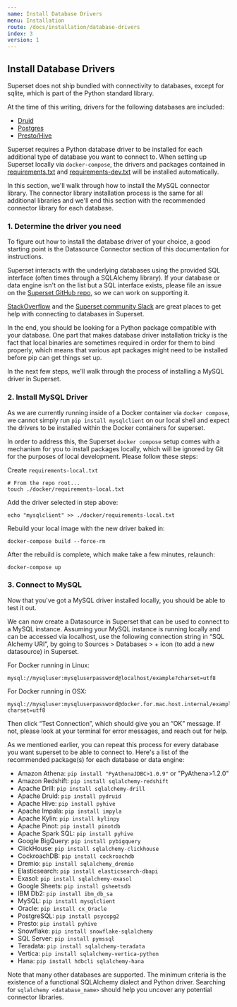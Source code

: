 ```yaml
---
name: Install Database Drivers
menu: Installation
route: /docs/installation/database-drivers
index: 3
version: 1
---
```


Install Database Drivers
-------------

Superset does not ship bundled with connectivity to databases, except for sqlite, which is part of the Python standard library.

At the time of this writing, drivers for the following databases are included:

* [Druid](https://pypi.org/project/pydruid/)
* [Postgres](https://pypi.org/project/psycopg2/)
* [Presto/Hive](https://pypi.org/project/PyHive/)

Superset requires a Python database driver to be installed for each additional type of database you want to connect to. When setting up Superset locally via `docker-compose`, the drivers and packages contained in [requirements.txt](https://github.com/apache/incubator-superset/blob/master/requirements.txt) and [requirements-dev.txt](https://github.com/apache/incubator-superset/blob/master/requirements-dev.txt) will be installed automatically. 

In this section, we'll walk through how to install the MySQL connector library. The connector library installation process is the same for all additional libraries and we'll end this section with the recommended connector library for each database.


### 1. Determine the driver you need

To figure out how to install the database driver of your choice, a good starting point is the Datasource Connector section of this documentation for instructions. 

Superset interacts with the underlying databases using the provided SQL interface (often times through a SQLAlchemy library). If your database or data engine isn't on the list but a SQL interface exists, please file an issue on the [Superset GitHub repo](https://github.com/apache/incubator-superset/issues), so we can work on supporting it. 

[StackOverflow](https://stackoverflow.com/questions/tagged/apache-superset+superset) and the [Superset community Slack](https://join.slack.com/t/apache-superset/shared_invite/enQtNDMxMDY5NjM4MDU0LWJmOTcxYjlhZTRhYmEyYTMzOWYxOWEwMjcwZDZiNWRiNDY2NDUwNzcwMDFhNzE1ZmMxZTZlZWY0ZTQ2MzMyNTU)
are great places to get help with connecting to databases in Superset.

In the end, you should be looking for a Python package compatible with your database. One part that makes database driver installation tricky is the fact that local binaries are sometimes required in order for them to bind properly, which means that various apt packages might need to be installed before pip can get things set up.

In the next few steps, we'll walk through the process of installing a MySQL driver in Superset.


### 2. Install MySQL Driver 

As we are currently running inside of a Docker container via `docker compose`, we cannot simply run `pip install mysqlclient` on our local shell and expect the drivers to be installed within the Docker containers for superset.

In order to address this, the Superset `docker compose` setup comes with a mechanism for you to install packages locally, which will be ignored by Git for the purposes of local development. Please follow these steps:

Create `requirements-local.txt`

```
# From the repo root...
touch ./docker/requirements-local.txt
```
Add the driver selected in step above:

```
echo "mysqlclient" >> ./docker/requirements-local.txt
```
Rebuild your local image with the new driver baked in:

```
docker-compose build --force-rm
```

After the rebuild is complete, which make take a few minutes, relaunch:

```
docker-compose up
```

### 3. Connect to MySQL

Now that you've got a MySQL driver installed locally, you should be able to test it out. 

We can now create a Datasource in Superset that can be used to connect to a MySQL instance. Assuming your MySQL instance is running locally and can be accessed via localhost, use the following connection string in “SQL Alchemy URI”, by going to Sources > Databases > + icon (to add a new datasource) in Superset.

For Docker running in Linux:

```
mysql://mysqluser:mysqluserpassword@localhost/example?charset=utf8
```  

For Docker running in OSX:

```
mysql://mysqluser:mysqluserpassword@docker.for.mac.host.internal/example?charset=utf8
``` 

Then click “Test Connection”, which should give you an “OK” message. If not, please look at your terminal for error messages, and reach out for help.

As we mentioned earlier, you can repeat this process for every database you want superset to be able to connect to. Here's a list of the recommended package(s) for each database or data engine:

- Amazon Athena: `pip install "PyAthenaJDBC>1.0.9"` or "PyAthena>1.2.0"
- Amazon Redshift: `pip install sqlalchemy-redshift`
- Apache Drill:  `pip install sqlalchemy-drill`
- Apache Druid: `pip install pydruid`
- Apache Hive: `pip install pyhive`
- Apache Impala: `pip install impyla`
- Apache Kylin: `pip install kylinpy`
- Apache Pinot: `pip install pinotdb`
- Apache Spark SQL: `pip install pyhive`
- Google BigQuery: `pip install pybigquery`
- ClickHouse: `pip install sqlalchemy-clickhouse`
- CockroachDB: `pip install cockroachdb`
- Dremio: `pip install sqlalchemy_dremio`
- Elasticsearch: `pip install elasticsearch-dbapi`
- Exasol: `pip install sqlalchemy-exasol`
- Google Sheets: `pip install gsheetsdb`
- IBM Db2: `pip install ibm_db_sa`
- MySQL: `pip install mysqlclient`
- Oracle: `pip install cx_Oracle`
- PostgreSQL: `pip install psycopg2`
- Presto: `pip install pyhive`
- Snowflake: `pip install snowflake-sqlalchemy`
- SQL Server: `pip install pymssql`
- Teradata: `pip install sqlalchemy-teradata`
- Vertica: `pip install sqlalchemy-vertica-python`
- Hana: `pip install hdbcli sqlalchemy-hana`

Note that many other databases are supported. The minimum criteria is the existence of a functional SQLAlchemy dialect and Python driver. Searching for `sqlalchemy <database_name>` should help you uncover any potential connector libraries.